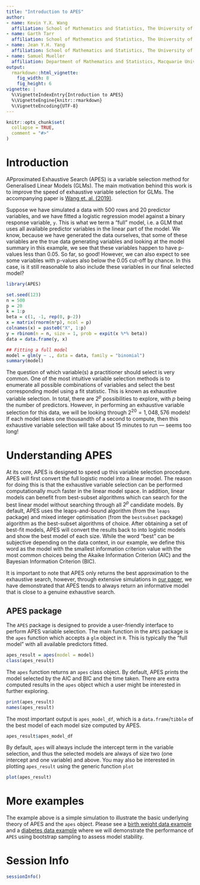 ```yaml
---
title: "Introduction to APES"
author:
- name: Kevin Y.X. Wang
  affiliation: School of Mathematics and Statistics, The University of Sydney, Australia
- name: Garth Tarr
  affiliation: School of Mathematics and Statistics, The University of Sydney, Australia
- name: Jean Y.H. Yang
  affiliation: School of Mathematics and Statistics, The University of Sydney, Australia
- name: Samuel Mueller
  affiliation: Department of Mathematics and Statistics, Macquarie University, Australia
output: 
  rmarkdown::html_vignette:
    fig_width: 8
    fig_height: 6
vignette: |
  %\VignetteIndexEntry{Introduction to APES}
  %\VignetteEngine{knitr::rmarkdown}
  %\VignetteEncoding{UTF-8}
---
```


```r
knitr::opts_chunk$set(
  collapse = TRUE,
  comment = "#>"
)
```

# Introduction 

APproximated Exhaustive Search (APES) is a variable selection method for Generalised Linear Models (GLMs). The main motivation behind this work is to improve the speed of exhaustive variable selection for GLMs. The accompanying paper is [Wang et. al. (2019)](https://doi.org/10.1111/anzs.12276). 

Suppose we have simulated a data with 500 rows and 20 predictor variables, and we have fitted a logistic regression model against a binary response variable, `y`. This is what we term a "full" model, i.e. a GLM that uses all available predictor variables in the linear part of the model. We know, because we have generated the data ourselves, that some of these variables are the true data generating variables and looking at the model summary in this example, we see that these variables happen to have p-values less than 0.05. So far, so good! However, we can also expect to see some variables with p-values also below the 0.05 cut-off by chance. In this case, is it still reasonable to also include these variables in our final selected model? 

```r
library(APES)

set.seed(123)
n = 500
p = 20
k = 1:p
beta = c(1, -1, rep(0, p-2))
x = matrix(rnorm(n*p), ncol = p)
colnames(x) = paste0("X", 1:p)
y = rbinom(n = n, size = 1, prob = expit(x %*% beta))
data = data.frame(y, x)

## Fitting a full model 
model = glm(y ~ ., data = data, family = "binomial")
summary(model)
```

The question of which variable(s) a practitioner should select is very common. One of the most intuitive variable selection methods is to enumerate all possible combinations of variables and select the best corresponding model using a fit statistic. This is known as exhaustive variable selection. In total, there are $2^p$ possibilities to explore, with $p$ being the number of predictors. However, in performing an exhaustive variable selection for this data, we will be looking through $2^{20} = 1,048,576$ models! If each model takes one thousandth of a second to compute, then this exhaustive variable selection will take about 15 minutes to run --- seems too long!

# Understanding APES

At its core, APES is designed to speed up this variable selection procedure. APES will first convert the full logistic model into a linear model. The reason for doing this is that the exhaustive variable selection can be performed computationally much faster in the linear model space. In addition, linear models can benefit from best-subset algorithms which can search for the best linear model without searching through all $2^p$ candidate models. By default, APES uses the leaps-and-bound algorithm (from the `leaps` package) and mixed integer optimisation (from the `bestsubset` package) algorithm as the best-subset algorithms of choice. After obtaining a set of best-fit models, APES will convert the results back to into logistic models and show the best model of each size. While the word "best" can be subjective depending on the data context, in our example, we define this word as the model with the smallest information criterion value with the most common choices being the Akaike Information Criterion (AIC) and the Bayesian Information Criterion (BIC). 

It is important to note that APES only returns the best approximation to the exhaustive search, however, through extensive simulations in [our paper](https://doi.org/10.1111/anzs.12276), we have demonstrated that APES tends to always return an informative model that is close to a genuine exhaustive search. 

## APES package

The `APES` package is designed to provide a user-friendly interface to perform APES variable selection. The main function in the `APES` package is the `apes` function which accepts a `glm` object in `R`. This is typically the "full model" with all available predictors fitted. 

```r
apes_result = apes(model = model)
class(apes_result)
```

The `apes` function returns an `apes` class object. By default, APES prints the model selected by the AIC and BIC and the time taken. There are extra computed results in the `apes` object which a user might be interested in further exploring. 

```r
print(apes_result)
names(apes_result)
```

The most important output is `apes_model_df`, which is a `data.frame`/`tibble` of the best model of each model size computed by APES.

```r
apes_result$apes_model_df
```

By default, `apes` will always include the intercept term in the variable selection, and thus the selected models are always of size two (one intercept and one variable) and above. You may also be interested in plotting `apes_result` using the generic function `plot`

```r
plot(apes_result)
```

# More examples

The example above is a simple simulation to illustrate the basic underlying theory of APES and the `apes` object. Please see a [birth weight data example](https://kevinwang09.github.io/APES/articles/birthweight.html) and a [diabetes data example](https://kevinwang09.github.io/APES/articles/diabetes_example.html) where we will demonstrate the performance of `APES` using bootstrap sampling to assess model stability.

# Session Info
```r
sessionInfo()
```

